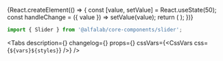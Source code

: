 


<Meta
    title='Компоненты/Slider'
    component={Slider}
/>


<!-- Canvas -->

<Story name='Slider'>
    {React.createElement(() => {
        const [value, setValue] = React.useState(50);
        const handleChange = ({ value }) => setValue(value);
        return (
            <Slider
                value={value}
                onChange={handleChange}
                min={number('min', 0)}
                max={number('max', 100)}
                step={number('step', 1)}
                size={select('size', ['s', 'm'], 's')}
            />
        );
    })}
</Story>


<!-- Docs -->

<ComponentHeader
    name='Slider'
    version={version}
    package='@alfalab/core-components/slider'
    design='https://www.figma.com/file/cdNnkh2QdxuvYLrBm4cubM/Web-%3A%3A-Core-Default-Components?node-id=10005%3A50241'
/>

```jsx
import { Slider } from '@alfalab/core-components/slider';
```


<Tabs
    description={<Description />}
    changelog={<Changelog />}
    props={<ArgsTable of={SliderTS} />}
    cssVars={<CssVars css={`${vars}${styles}`} />}
/>
